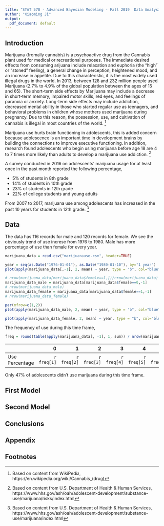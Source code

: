 ```yaml
---
title: "STAT 578 - Advanced Bayesian Modeling - Fall 2019  Data Analysis Assignment"
author: "Xiaoming Ji"
output:
  pdf_document: default
---
```

## Introduction

Marijuana (fromally cannabis) is a psychoactive drug from the Cannabis plant used for medical or recreational purposes. The immediate desired effects from consuming arijuana include relaxation and euphoria (the "high" or "stoned" feeling), a general change in perception, heightened mood, and an increase in appetite. Due to this characteristic, it is the most widely used illegal drugs in the world.  In 2013, between 128 and 232 million people used Marijuana (2.7% to 4.9% of the global population between the ages of 15 and 65). The short-term side effects by Marijuana  may include a decrease in short-term memory, impaired motor skills, red eyes, and feelings of paranoia or anxiety. Long-term side effects may include addiction, decreased mental ability in those who started regular use as teenagers, and behavioral problems in children whose mothers used marijuana during pregnancy. Due to this reason,  the possession, use, and cultivation of cannabis is illegal in most countries of the world. [^1]

Marijuana use hurts brain functioning in adolescents, this is added concern because adolescence is an important time in development brains by building the connections to improve executive functioning. In addition, research found adolescents who begin using marijuana before age 18 are 4 to 7 times more likely than adults to develop a marijuana use addiction. [^2]

A survey conducted in 2016 on adolescents' marijuana usage for at least once in the past month reported the following percentage,

- 5% of students in 8th grade
- 14% of students in 10th grade
- 23% of students in 12th grade
- 22% of college students and young adults

From 2007 to 2017, marijuana use among adolescents has increased in the past 10 years for students in 12th grade. [^3]

[^1]: Based on content from WikiPedia, https://en.wikipedia.org/wiki/Cannabis_(drug) 
[^2]: Based on content from U.S. Department of Health & Human Services, https://www.hhs.gov/ash/oah/adolescent-development/substance-use/marijuana/risks/index.html
[^3]: Based on content from U.S. Department of Health & Human Services,  https://www.hhs.gov/ash/oah/adolescent-development/substance-use/marijuana/index.html

## Data
The data has 116 records for male and 120 records for female. We see the obviously trend of use increse from 1976 to 1980. Male has more percentage of use than female for every year.

```r
marijuana_data = read.csv("marijuanause.csv", header=TRUE)

year = seq(as.Date("1976-01-01"), as.Date("1980-01-10"), by="1 year")
plot(apply(marijuana_data[,-1], 2, mean) ~ year, type = "b", col="blue", ylim=c(0, 1), xlab="Year", ylab="Percentage of Use for Male")

# nrow(marijuana_data[marijuana_data$female==1,])/nrow(marijuana_data)
marijuana_data_male = marijuana_data[marijuana_data$female==0,-1]
# nrow(marijuana_data_male)
marijuana_data_female = marijuana_data[marijuana_data$female==1,-1]
# nrow(marijuana_data_female)
```
```r
par(mfrow=c(1,2))
plot(apply(marijuana_data_male, 2, mean) ~ year, type = "b", col="blue", ylim=c(0, 1), xlab="Year", ylab="Percentage of Use for Male")

plot(apply(marijuana_data_female, 2, mean) ~ year, type = "b", col="blue", ylim=c(0, 1), xlab="Year", ylab="Percentage of Use for Female")
```

The frequency of use during this time frame,
```r
freq = round(table(apply(marijuana_data[, -1], 1, sum)) / nrow(marijuana_data), 2)
```
|     |  0|   1|  2|   3|  4|   5|
|:----|--:|---:|--:|---:|--:|---:|
|Use Percentage |  `r freq[1]`|`r freq[2]`|`r freq[3]`|`r freq[4]`|`r freq[5]`|`r freq[6]`|

Only 47% of adolescents didn't use marijuana during this time frame.

## First Model
## Second Model
## Conclusions
## Appendix
## Footnotes